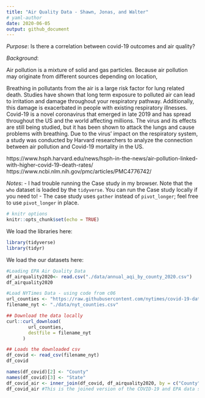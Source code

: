 ```yaml
---
title: "Air Quality Data - Shawn, Jonas, and Walter"
# yaml-author
date: 2020-06-05
output: github_document
---
```

  
*Purpose*: Is there a correlation between covid-19 outcomes and air quality?

*Background*:

Air pollution is a mixture of solid and gas particles. Because air pollution may originate from different sources depending on location,  

Breathing in pollutants from the air is a large risk factor for lung related death. Studies have shown that long term exposure to polluted air can lead to irritation and damage throughout your respiratory pathway. Additionally, this damage is exacerbated in people with existing respiratory illnesses. Covid-19 is a novel coronavirus that emerged in late 2019 and has spread throughout the US and the world affecting millions. The virus and its effects are still being studied, but it has been shown to attack the lungs and cause problems with breathing. Due to the virus' impact on the respiratory system,  a study was conducted by Harvard researchers to analyze the connection between air pollution and Covid-19 mortality in the US. 

https://www.hsph.harvard.edu/news/hsph-in-the-news/air-pollution-linked-with-higher-covid-19-death-rates/
https://www.ncbi.nlm.nih.gov/pmc/articles/PMC4776742/

*Notes*:
- I had trouble running the Case study in my browser. Note that the `who` dataset is loaded by the `tidyverse`. You can run the Case study locally if you need to!
- The case study uses `gather` instead of `pivot_longer`; feel free to use `pivot_longer` in place.

```r
# knitr options
knitr::opts_chunk$set(echo = TRUE)
```

We load the libraries here: 

```r
library(tidyverse)
library(tidyr)
```
We load the our datasets here: 

```r

#Loading EPA Air Quality Data
df_airquality2020<- read.csv("./data/annual_aqi_by_county_2020.csv")
df_airquality2020

#Load NYTimes Data - using code from c06
url_counties <- "https://raw.githubusercontent.com/nytimes/covid-19-data/master/live/us-counties.csv"
filename_nyt <- "./data/nyt_counties.csv"

## Download the data locally
curl::curl_download(
        url_counties,
        destfile = filename_nyt
      )

## Loads the downloaded csv
df_covid <- read_csv(filename_nyt)
df_covid
```

```r
names(df_covid)[2] <- "County"
names(df_covid)[3] <- "State"
df_covid_air <- inner_join(df_covid, df_airquality2020, by = c("County", "State"))
df_covid_air #This is the joined version of the COVID-19 and EPA data set

```










